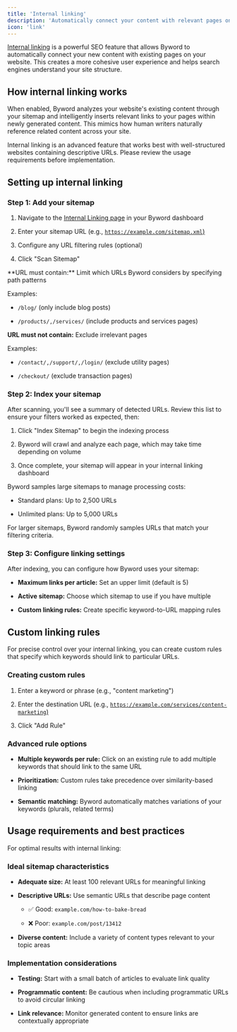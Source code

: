 ```yaml
---
title: 'Internal linking'
description: 'Automatically connect your content with relevant pages on your site'
icon: 'link'
---
```


[Internal linking](https://byword.ai/sitemaps) is a powerful SEO feature that allows Byword to automatically connect your new content with existing pages on your website. This creates a more cohesive user experience and helps search engines understand your site structure.

## How internal linking works

When enabled, Byword analyzes your website's existing content through your sitemap and intelligently inserts relevant links to your pages within newly generated content. This mimics how human writers naturally reference related content across your site.

<Info>
  Internal linking is an advanced feature that works best with well-structured websites containing descriptive URLs. Please review the usage requirements before implementation.
</Info>

## Setting up internal linking

### Step 1: Add your sitemap

1. Navigate to the [Internal Linking page](https://byword.ai/sitemaps) in your Byword dashboard

2. Enter your sitemap URL (e.g., [`https://example.com/sitemap.xml`)](https://example.com/sitemap.xml\))

3. Configure any URL filtering rules (optional)

4. Click "Scan Sitemap"

<Accordion title="URL filtering options">
  **URL must contain:** Limit which URLs Byword considers by specifying path patterns

  Examples:

  * `/blog/` (only include blog posts)

  * `/products/,/services/` (include products and services pages)

  **URL must not contain:** Exclude irrelevant pages

  Examples:

  * `/contact/,/support/,/login/` (exclude utility pages)

  * `/checkout/` (exclude transaction pages)
</Accordion>

### Step 2: Index your sitemap

After scanning, you'll see a summary of detected URLs. Review this list to ensure your filters worked as expected, then:

1. Click "Index Sitemap" to begin the indexing process

2. Byword will crawl and analyze each page, which may take time depending on volume

3. Once complete, your sitemap will appear in your internal linking dashboard

<Warning>
  Byword samples large sitemaps to manage processing costs:

  * Standard plans: Up to 2,500 URLs

  * Unlimited plans: Up to 5,000 URLs

  For larger sitemaps, Byword randomly samples URLs that match your filtering criteria.
</Warning>

### Step 3: Configure linking settings

After indexing, you can configure how Byword uses your sitemap:

* **Maximum links per article:** Set an upper limit (default is 5)

* **Active sitemap:** Choose which sitemap to use if you have multiple

* **Custom linking rules:** Create specific keyword-to-URL mapping rules

## Custom linking rules

For precise control over your internal linking, you can create custom rules that specify which keywords should link to particular URLs.

### Creating custom rules

1. Enter a keyword or phrase (e.g., "content marketing")

2. Enter the destination URL (e.g., [`https://example.com/services/content-marketing`)](https://example.com/services/content-marketing\))

3. Click "Add Rule"

### Advanced rule options

* **Multiple keywords per rule:** Click on an existing rule to add multiple keywords that should link to the same URL

* **Prioritization:** Custom rules take precedence over similarity-based linking

* **Semantic matching:** Byword automatically matches variations of your keywords (plurals, related terms)

## Usage requirements and best practices

For optimal results with internal linking:

### Ideal sitemap characteristics

* **Adequate size:** At least 100 relevant URLs for meaningful linking

* **Descriptive URLs:** Use semantic URLs that describe page content

  * ✅ Good: `example.com/how-to-bake-bread`

  * ❌ Poor: `example.com/post/13412`

* **Diverse content:** Include a variety of content types relevant to your topic areas

### Implementation considerations

* **Testing:** Start with a small batch of articles to evaluate link quality

* **Programmatic content:** Be cautious when including programmatic URLs to avoid circular linking

* **Link relevance:** Monitor generated content to ensure links are contextually appropriate